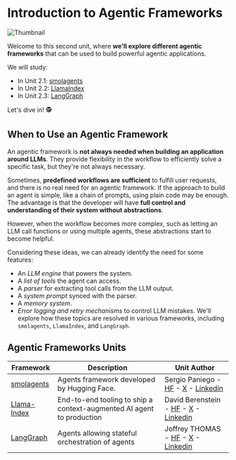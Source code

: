 # Introduction to Agentic Frameworks

<img src="https://huggingface.co/datasets/agents-course/course-images/resolve/main/en/unit2/thumbnail.jpg" alt="Thumbnail"/>

Welcome to this second unit, where **we'll explore different agentic frameworks** that can be used to build powerful agentic applications. 

We will study:

- In Unit 2.1: [smolagents](https://huggingface.co/docs/smolagents/en/index)  
- In Unit 2.2: [LlamaIndex](https://www.llamaindex.ai/)
- In Unit 2.3: [LangGraph](https://www.langchain.com/langgraph)

Let's dive in! 🕵

## When to Use an Agentic Framework

An agentic framework is **not always needed when building an application around LLMs**. They provide flexibility in the workflow to efficiently solve a specific task, but they're not always necessary. 

Sometimes, **predefined workflows are sufficient** to fulfill user requests, and there is no real need for an agentic framework. If the approach to build an agent is simple, like a chain of prompts, using plain code may be enough. The advantage is that the developer will have **full control and understanding of their system without abstractions**.

However, when the workflow becomes more complex, such as letting an LLM call functions or using multiple agents, these abstractions start to become helpful.

Considering these ideas, we can already identify the need for some features:

* An *LLM engine* that powers the system.
* A *list of tools* the agent can access.  
* A *parser* for extracting tool calls from the LLM output.
* A *system prompt* synced with the parser.
* A *memory system*.
* *Error logging and retry mechanisms* to control LLM mistakes.
We'll explore how these topics are resolved in various frameworks, including `smolagents`, `LlamaIndex`, and `LangGraph`.

## Agentic Frameworks Units

| Framework  | Description | Unit Author |
|------------|----------------|----------------|
| [smolagents](./smolagents/introduction) | Agents framework developed by Hugging Face. | Sergio Paniego - [HF](https://huggingface.co/sergiopaniego) - [X](https://x.com/sergiopaniego) - [Linkedin](https://www.linkedin.com/in/sergio-paniego-blanco) |
| [Llama-Index](./llama-index/introduction) |End-to-end tooling to ship a context-augmented AI agent to production | David Berenstein - [HF](https://huggingface.co/davidberenstein1957) - [X](https://x.com/davidberenstei) - [Linkedin](https://www.linkedin.com/in/davidberenstein) |
| [LangGraph](./langgraph/introduction) | Agents allowing stateful orchestration of agents | Joffrey THOMAS - [HF](https://huggingface.co/Jofthomas) - [X](https://x.com/Jthmas404) - [Linkedin](https://www.linkedin.com/in/joffrey-thomas) |
